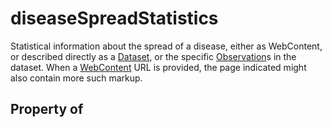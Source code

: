   

# diseaseSpreadStatistics

Statistical information about the spread of a disease, either as <Link href="/WebContent">WebContent</Link>, or
  described directly as a <a class="localLink" href="/Dataset">Dataset</a>, or the specific <a class="localLink" href="/Observation">Observation</a>s in the dataset. When a <a class="localLink" href="/WebContent">WebContent</a> URL is
  provided, the page indicated might also contain more such markup.

## Property of



